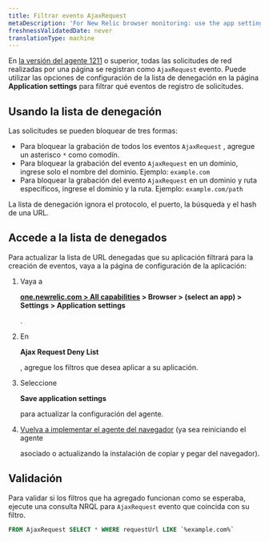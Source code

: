 ```yaml
---
title: Filtrar evento AjaxRequest
metaDescription: 'For New Relic browser monitoring: use the app settings page to filter which network calls are recorded as AjaxRequest events.'
freshnessValidatedDate: never
translationType: machine
---
```


En [la versión del agente 1211](/docs/release-notes/new-relic-browser-release-notes/browser-agent-release-notes/) o superior, todas las solicitudes de red realizadas por una página se registran como `AjaxRequest` evento. Puede utilizar las opciones de configuración de la lista de denegación en la página <DoNotTranslate>**Application settings**</DoNotTranslate> para filtrar qué eventos de registro de solicitudes.

## Usando la lista de denegación

Las solicitudes se pueden bloquear de tres formas:

* Para bloquear la grabación de todos los eventos `AjaxRequest` , agregue un asterisco `*` como comodín.
* Para bloquear la grabación del evento `AjaxRequest` en un dominio, ingrese solo el nombre del dominio. Ejemplo: `example.com`
* Para bloquear la grabación del evento `AjaxRequest` en un dominio y ruta específicos, ingrese el dominio y la ruta. Ejemplo: `example.com/path`

La lista de denegación ignora el protocolo, el puerto, la búsqueda y el hash de una URL.

## Accede a la lista de denegados

Para actualizar la lista de URL denegadas que su aplicación filtrará para la creación de eventos, vaya a la página de configuración de la aplicación:

1. Vaya a

   <DoNotTranslate>**[one.newrelic.com > All capabilities](https://one.newrelic.com/all-capabilities) > Browser > (select an app) > Settings > Application settings**</DoNotTranslate>

   .

2. En

   <DoNotTranslate>**Ajax Request Deny List**</DoNotTranslate>

   , agregue los filtros que desea aplicar a su aplicación.

3. Seleccione

   <DoNotTranslate>**Save application settings**</DoNotTranslate>

   para actualizar la configuración del agente.

4. [Vuelva a implementar el agente del navegador](/docs/browser/new-relic-browser/installation/upgrade-browser-agent) (ya sea reiniciando el agente

   <InlinePopover type="apm"/>

   asociado o actualizando la instalación de copiar y pegar del navegador).

## Validación

Para validar si los filtros que ha agregado funcionan como se esperaba, ejecute una consulta NRQL para `AjaxRequest` evento que coincida con su filtro.

```sql
FROM AjaxRequest SELECT * WHERE requestUrl LIKE `%example.com%`
```